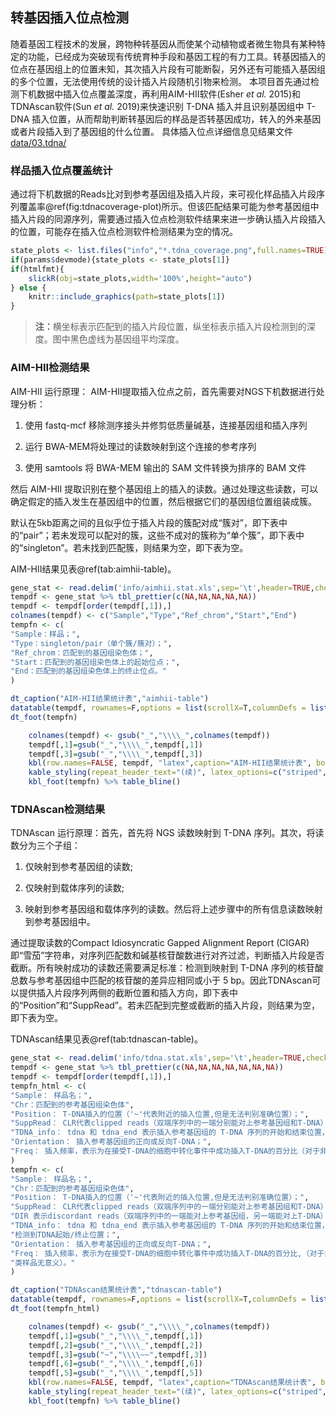 ## 转基因插入位点检测

随着基因工程技术的发展，跨物种转基因从而使某个动植物或者微生物具有某种特定的功能，已经成为突破现有传统育种手段和基因工程的有力工具。转基因插入的位点在基因组上的位置未知，其次插入片段有可能断裂，另外还有可能插入基因组的多个位置，无法使用传统的设计插入片段随机引物来检测。
本项目首先通过检测下机数据中插入位点覆盖深度，再利用AIM-HII软件(Esher *et al.* 2015)和TDNAscan软件(Sun *et al.* 2019)来快速识别 T-DNA 插入并且识别基因组中 T-DNA 插入位置，从而帮助判断转基因后的样品是否转基因成功，转入的外来基因或者片段插入到了基因组的什么位置。
具体插入位点详细信息见结果文件[data/03.tdna/](./data/03.tdna)


### 样品插入位点覆盖统计
通过将下机数据的Reads比对到参考基因组及插入片段，来可视化样品插入片段序列覆盖率\@ref(fig:tdnacoverage-plot)所示。但该匹配结果可能为参考基因组中插入片段的同源序列，需要通过插入位点检测软件结果来进一步确认插入片段插入的位置，可能存在插入位点检测软件检测结果为空的情况。
```r
state_plots <- list.files("info","*.tdna_coverage.png",full.names=TRUE)
if(params$devmode){state_plots <- state_plots[1]}
if(htmlfmt){
    slickR(obj=state_plots,width='100%',height="auto")
} else {
    knitr::include_graphics(path=state_plots[1])
}
```

> **注：**横坐标表示匹配到的插入片段位置，纵坐标表示插入片段检测到的深度。图中黑色虚线为基因组平均深度。


### AIM-HII检测结果
AIM-HII
运行原理： AIM-HII提取插入位点之前，首先需要对NGS下机数据进行处理分析：

1) 使用 fastq-mcf 移除测序接头并修剪低质量碱基，连接基因组和插入序列

2) 运行 BWA-MEM将处理过的读数映射到这个连接的参考序列

3) 使用 samtools 将 BWA-MEM 输出的 SAM 文件转换为排序的 BAM 文件

然后 AIM-HII 提取识别在整个基因组上的插入的读数。通过处理这些读数，可以确定假定的插入发生在基因组中的位置，然后根据它们的基因组位置组装成簇。

默认在5kb距离之间的且似乎位于插入片段的簇配对成“簇对”，即下表中的“pair”；若未发现可以配对的簇，这些不成对的簇称为“单个簇”，即下表中的“singleton”。若未找到匹配簇，则结果为空，即下表为空。

AIM-HII结果见表\@ref(tab:aimhii-table)。


```r
gene_stat <- read.delim('info/aimhii.stat.xls',sep='\t',header=TRUE,check.names = FALSE)
tempdf <- gene_stat %>% tbl_prettier(c(NA,NA,NA,NA,NA))
tempdf <- tempdf[order(tempdf[,1]),]
colnames(tempdf) <- c("Sample","Type","Ref_chrom","Start","End")
tempfn <- c(
"Sample：样品；",
"Type：singleton/pair（单个簇/簇对）；",
"Ref_chrom：匹配到的基因组染色体；",
"Start：匹配到的基因组染色体上的起始位点；",
"End：匹配到的基因组染色体上的终止位点。"
)
```


```r
dt_caption("AIM-HII结果统计表","aimhii-table")
datatable(tempdf, rownames=F,options = list(scrollX=T,columnDefs = list(list(className = 'dt-center',targets='_all'))))
dt_foot(tempfn)
```

```r
    colnames(tempdf) <- gsub("_","\\\\_",colnames(tempdf))
    tempdf[,1]=gsub("_","\\\\_",tempdf[,1])
    tempdf[,3]=gsub("_","\\\\_",tempdf[,3])
    kbl(row.names=FALSE, tempdf, "latex",caption="AIM-HII结果统计表", booktabs = TRUE, longtable = TRUE, linesep=' ',col.names=linebreak(gsub(" ","\n",colnames(tempdf)),align="c"),escape=FALSE) %>%
    kable_styling(repeat_header_text="(续)", latex_options=c("striped","scale_down","repeat_header"))%>%
    kbl_foot(tempfn) %>% table_bline()
```

### TDNAscan检测结果
TDNAscan
运行原理：首先，首先将 NGS 读数映射到 T-DNA 序列。其次，将读数分为三个子组：

1) 仅映射到参考基因组的读数;

2) 仅映射到载体序列的读数;

3) 映射到参考基因组和载体序列的读数。然后将上述步骤中的所有信息读数映射到参考基因组中。

通过提取读数的Compact Idiosyncratic Gapped Alignment Report (CIGAR)即“雪茄”字符串，对序列匹配数和碱基核苷酸数进行对齐过滤，判断插入片段是否截断。所有映射成功的读数还需要满足标准：检测到映射到 T-DNA 序列的核苷酸总数与参考基因组中匹配的核苷酸的差异应相同或小于 5 bp。因此TDNAscan可以提供插入片段序列两侧的截断位置和插入方向，即下表中的“Position”和“SuppRead”。若未匹配到完整或截断的插入片段，则结果为空，即下表为空。

TDNAscan结果见表\@ref(tab:tdnascan-table)。


```r
gene_stat <- read.delim('info/tdna.stat.xls',sep='\t',header=TRUE,check.names = FALSE)
tempdf <- gene_stat %>% tbl_prettier(c(NA,NA,NA,NA,NA,NA,NA))
tempdf <- tempdf[order(tempdf[,1]),]
tempfn_html <- c(
"Sample： 样品名；",
"Chr：匹配到的参考基因组染色体",
"Position： T-DNA插入的位置（'~'代表附近的插入位置,但是无法判别准确位置）；",
"SuppRead： CLR代表clipped reads（双端序列中的一端分别能对上参考基因组和T-DNA）个数;DIR 表示discordant reads（双端序列中的一端能对上参考基因组，另一端能对上T-DNA）的读数；",
"TDNA_info： tdna 和 tdna_end 表示插入参考基因组的 T-DNA 序列的开始和结束位置，'-'表示没有检测到TDNA起始/终止位置；",
"Orientation： 插入参考基因组的正向或反向T-DNA；",
"Freq： 插入频率，表示为在接受T-DNA的细胞中转化事件中成功插入T-DNA的百分比（对于非组织类样品无意义）。"
)
tempfn <- c(
"Sample： 样品名；",
"Chr：匹配到的参考基因组染色体",
"Position： T-DNA插入的位置（'~'代表附近的插入位置,但是无法判别准确位置）；",
"SuppRead： CLR代表clipped reads（双端序列中的一端分别能对上参考基因组和T-DNA）个数；",
"DIR 表示discordant reads（双端序列中的一端能对上参考基因组，另一端能对上T-DNA）的读数；",
"TDNA_info： tdna 和 tdna_end 表示插入参考基因组的 T-DNA 序列的开始和结束位置，'-'表示没有",
"检测到TDNA起始/终止位置；",
"Orientation： 插入参考基因组的正向或反向T-DNA；",
"Freq： 插入频率，表示为在接受T-DNA的细胞中转化事件中成功插入T-DNA的百分比,（对于非组织",
"类样品无意义）。"
)
```


```r
dt_caption("TDNAscan结果统计表","tdnascan-table")
datatable(tempdf, rownames=F,options = list(scrollX=T,columnDefs = list(list(className = 'dt-center',targets='_all'))))
dt_foot(tempfn_html)
```

```r
    colnames(tempdf) <- gsub("_","\\\\_",colnames(tempdf))
    tempdf[,1]=gsub("_","\\\\_",tempdf[,1])
    tempdf[,2]=gsub("_","\\\\_",tempdf[,2])
    tempdf[,3]=gsub("~","\\\\~~",tempdf[,3])
    tempdf[,6]=gsub("_","\\\\_",tempdf[,6])
    tempdf[,5]=gsub("_","\\\\_",tempdf[,5])
    kbl(row.names=FALSE, tempdf, "latex",caption="TDNAscan结果统计表", booktabs = TRUE, longtable = TRUE, linesep=' ',col.names=linebreak(gsub(" ","\n",colnames(tempdf)),align="c"),escape=FALSE) %>%
    kable_styling(repeat_header_text="(续)", latex_options=c("striped","scale_down","repeat_header"))%>%
    kbl_foot(tempfn) %>% table_bline()
```
